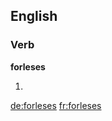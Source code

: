 ==English==

===Verb===
'''forleses'''

# {{third-person singular of|forlese}}

[[de:forleses]]
[[fr:forleses]]